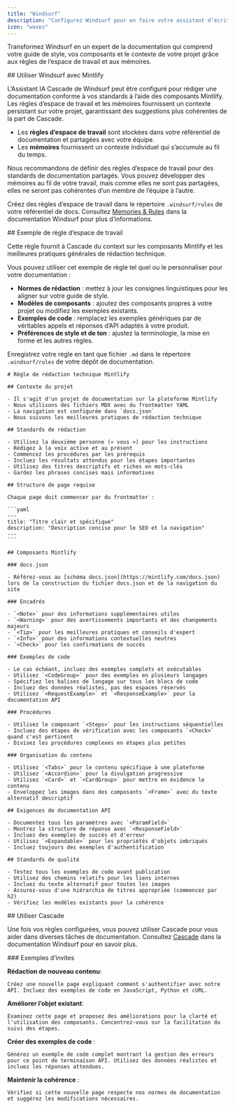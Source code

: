 ```yaml
---
title: "Windsurf"
description: "Configurez Windsurf pour en faire votre assistant d’écriture"
icon: "waves"
---
```


Transformez Windsurf en un expert de la documentation qui comprend votre guide de style, vos composants et le contexte de votre projet grâce aux règles de l’espace de travail et aux mémoires.



<div id="using-windsurf-with-mintlify">
  ## Utiliser Windsurf avec Mintlify
</div>

L’Assistant IA Cascade de Windsurf peut être configuré pour rédiger une documentation conforme à vos standards à l’aide des composants Mintlify. Les règles d’espace de travail et les mémoires fournissent un contexte persistant sur votre projet, garantissant des suggestions plus cohérentes de la part de Cascade.

* Les **règles d’espace de travail** sont stockées dans votre référentiel de documentation et partagées avec votre équipe.
* Les **mémoires** fournissent un contexte individuel qui s’accumule au fil du temps.

Nous recommandons de définir des règles d’espace de travail pour des standards de documentation partagés. Vous pouvez développer des mémoires au fil de votre travail, mais comme elles ne sont pas partagées, elles ne seront pas cohérentes d’un membre de l’équipe à l’autre.

Créez des règles d’espace de travail dans le répertoire `.windsurf/rules` de votre référentiel de docs. Consultez [Memories & Rules](https://docs.windsurf.com/windsurf/cascade/memories) dans la documentation Windsurf pour plus d’informations.



<div id="example-workspace-rule">
  ## Exemple de règle d’espace de travail
</div>

Cette règle fournit à Cascade du context sur les composants Mintlify et les meilleures pratiques générales de rédaction technique.

Vous pouvez utiliser cet exemple de règle tel quel ou le personnaliser pour votre documentation :

* **Normes de rédaction** : mettez à jour les consignes linguistiques pour les aligner sur votre guide de style.
* **Modèles de composants** : ajoutez des composants propres à votre projet ou modifiez les exemples existants.
* **Exemples de code** : remplacez les exemples génériques par de véritables appels et réponses d’API adaptés à votre produit.
* **Préférences de style et de ton** : ajustez la terminologie, la mise en forme et les autres règles.

Enregistrez votre règle en tant que fichier `.md` dans le répertoire `.windsurf/rules` de votre dépôt de documentation.

````mdx
# Règle de rédaction technique Mintlify

## Contexte du projet

- Il s'agit d'un projet de documentation sur la plateforme Mintlify
- Nous utilisons des fichiers MDX avec du frontmatter YAML  
- La navigation est configurée dans `docs.json`
- Nous suivons les meilleures pratiques de rédaction technique

## Standards de rédaction

- Utilisez la deuxième personne (« vous ») pour les instructions
- Rédigez à la voix active et au présent
- Commencez les procédures par les prérequis
- Incluez les résultats attendus pour les étapes importantes
- Utilisez des titres descriptifs et riches en mots-clés
- Gardez les phrases concises mais informatives

## Structure de page requise

Chaque page doit commencer par du frontmatter :

```yaml
---
title: "Titre clair et spécifique"
description: "Description concise pour le SEO et la navigation"
---
```

## Composants Mintlify

### docs.json

- Référez-vous au [schéma docs.json](https://mintlify.com/docs.json) lors de la construction du fichier docs.json et de la navigation du site

### Encadrés

- `<Note>` pour des informations supplémentaires utiles
- `<Warning>` pour des avertissements importants et des changements majeurs
- `<Tip>` pour les meilleures pratiques et conseils d'expert  
- `<Info>` pour des informations contextuelles neutres
- `<Check>` pour les confirmations de succès

### Exemples de code

- Le cas échéant, incluez des exemples complets et exécutables
- Utilisez `<CodeGroup>` pour des exemples en plusieurs langages
- Spécifiez les balises de langage sur tous les blocs de code
- Incluez des données réalistes, pas des espaces réservés
- Utilisez `<RequestExample>` et `<ResponseExample>` pour la documentation API

### Procédures

- Utilisez le composant `<Steps>` pour les instructions séquentielles
- Incluez des étapes de vérification avec les composants `<Check>` quand c'est pertinent
- Divisez les procédures complexes en étapes plus petites

### Organisation du contenu

- Utilisez `<Tabs>` pour le contenu spécifique à une plateforme
- Utilisez `<Accordion>` pour la divulgation progressive
- Utilisez `<Card>` et `<CardGroup>` pour mettre en évidence le contenu
- Enveloppez les images dans des composants `<Frame>` avec du texte alternatif descriptif

## Exigences de documentation API

- Documentez tous les paramètres avec `<ParamField>` 
- Montrez la structure de réponse avec `<ResponseField>`
- Incluez des exemples de succès et d'erreur
- Utilisez `<Expandable>` pour les propriétés d'objets imbriqués
- Incluez toujours des exemples d'authentification

## Standards de qualité

- Testez tous les exemples de code avant publication
- Utilisez des chemins relatifs pour les liens internes
- Incluez du texte alternatif pour toutes les images
- Assurez-vous d'une hiérarchie de titres appropriée (commencez par h2)
- Vérifiez les modèles existants pour la cohérence
````


<div id="working-with-cascade">
  ## Utiliser Cascade
</div>

Une fois vos règles configurées, vous pouvez utiliser Cascade pour vous aider dans diverses tâches de documentation. Consultez [Cascade](https://docs.windsurf.com/windsurf/cascade) dans la documentation Windsurf pour en savoir plus.

<div id="example-prompts">
  ### Exemples d’invites
</div>

**Rédaction de nouveau contenu**:

```text wrap
Créez une nouvelle page expliquant comment s'authentifier avec notre API. Incluez des exemples de code en JavaScript, Python et cURL.
```

**Améliorer l’objet existant**:

```text wrap
Examinez cette page et proposez des améliorations pour la clarté et l'utilisation des composants. Concentrez-vous sur la facilitation du suivi des étapes.
```

**Créer des exemples de code** :

```text wrap
Générez un exemple de code complet montrant la gestion des erreurs pour ce point de terminaison API. Utilisez des données réalistes et incluez les réponses attendues.
```

**Maintenir la cohérence** :

```text wrap
Vérifiez si cette nouvelle page respecte nos normes de documentation et suggérez les modifications nécessaires.
```
